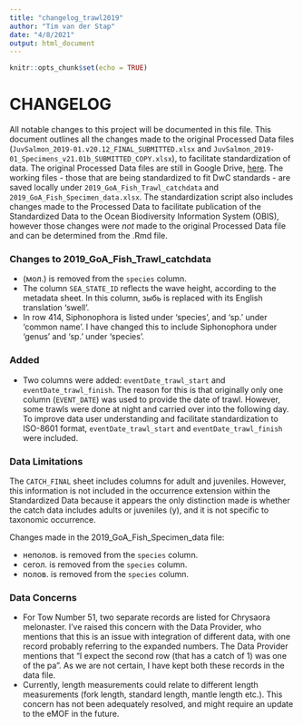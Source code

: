 ---
title: "changelog_trawl2019"
author: "Tim van der Stap"
date: "4/8/2021"
output: html_document
---

```{r setup, include=FALSE}
knitr::opts_chunk$set(echo = TRUE)
```

# CHANGELOG

All notable changes to this project will be documented in this file. This document outlines all the changes made to the original Processed Data files (`JuvSalmon_2019-01.v20.12_FINAL_SUBMITTED.xlsx` and `JuvSalmon_2019-01_Specimens_v21.01b_SUBMITTED_COPY.xlsx`), to facilitate standardization of data. The original Processed Data files are still in Google Drive, [here](https://drive.google.com/drive/u/0/folders/13_TkVkpmkso5fm2GTWoHMsspIK068qg9). The working files - those that are being standardized to fit DwC standards - are saved locally under `2019_GoA_Fish_Trawl_catchdata` and `2019_GoA_Fish_Specimen_data.xlsx`. The standardization script also includes changes made to the Processed Data to facilitate publication of the Standardized Data to the Ocean Biodiversity Information System (OBIS), however those changes were _not_ made to the original Processed Data file and can be determined from the .Rmd file.  

### Changes to 2019_GoA_Fish_Trawl_catchdata 

*  (мол.) is removed from the `species` column. 
* The column `SEA_STATE_ID` reflects the wave height, according to the metadata sheet. In this column, зыбь is replaced with its English translation 'swell'.
* In row 414, Siphonophora is listed under 'species', and 'sp.' under 'common name'. I have changed this to include Siphonophora under 'genus' and 'sp.' under 'species'.

### Added

* Two columns were added: `eventDate_trawl_start` and `eventDate_trawl_finish`. The reason for this is that originally only one column (`EVENT_DATE`) was used to provide the date of trawl. However, some trawls were done at night and carried over into the following day. To improve data user understanding and facilitate standardization to ISO-8601 format, `eventDate_trawl_start` and `eventDate_trawl_finish` were included. 

### Data Limitations

The `CATCH_FINAL` sheet includes columns for adult and juveniles. However, this information is not included in the occurrence extension within the Standardized Data because it appears the only distinction made is whether the catch data includes adults or juveniles (y), and it is not specific to taxonomic occurrence. 

Changes made in the 2019_GoA_Fish_Specimen_data file:

* неполов. is removed from the `species` column.
* сегол. is removed from the `species` column.
* полов. is removed from the `species` column.

### Data Concerns

* For Tow Number 51, two separate records are listed for Chrysaora melonaster. I've raised this concern with the Data Provider, who mentions that this is an issue with integration of different data, with one record probably referring to the expanded numbers. The Data Provider mentions that "I expect the second row (that has a catch of 1) was one of the pa". As we are not certain, I have kept both these records in the data file. 
* Currently, length measurements could relate to different length measurements (fork length, standard length, mantle length etc.). This concern has not been adequately resolved, and might require an update to the eMOF in the future. 